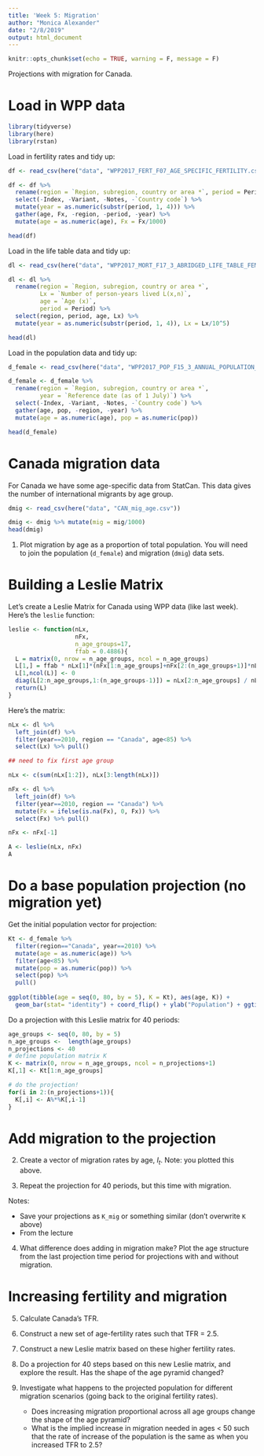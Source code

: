 ```yaml
---
title: 'Week 5: Migration'
author: "Monica Alexander"
date: "2/8/2019"
output: html_document
---
```


```r
knitr::opts_chunk$set(echo = TRUE, warning = F, message = F)
```


Projections with migration for Canada. 

# Load in WPP data

```r
library(tidyverse)
library(here)
library(rstan)
```

Load in fertility rates and tidy up:

```r
df <- read_csv(here("data", "WPP2017_FERT_F07_AGE_SPECIFIC_FERTILITY.csv"), skip = 12)

df <- df %>% 
  rename(region = `Region, subregion, country or area *`, period = Period) %>% 
  select(-Index, -Variant, -Notes, -`Country code`) %>% 
  mutate(year = as.numeric(substr(period, 1, 4))) %>% 
  gather(age, Fx, -region, -period, -year) %>% 
  mutate(age = as.numeric(age), Fx = Fx/1000)

head(df)
```


Load in the life table data and tidy up:

```r
dl <- read_csv(here("data", "WPP2017_MORT_F17_3_ABRIDGED_LIFE_TABLE_FEMALE.csv"), skip = 16)

dl <- dl %>% 
  rename(region = `Region, subregion, country or area *`,
         Lx = `Number of person-years lived L(x,n)`,
         age = `Age (x)`,
         period = Period) %>% 
  select(region, period, age, Lx) %>% 
  mutate(year = as.numeric(substr(period, 1, 4)), Lx = Lx/10^5)

head(dl)
```


Load in the population data and tidy up: 

```r
d_female <- read_csv(here("data", "WPP2017_POP_F15_3_ANNUAL_POPULATION_BY_AGE_FEMALE.csv"), skip = 12)

d_female <- d_female %>% 
  rename(region = `Region, subregion, country or area *`,
         year = `Reference date (as of 1 July)`) %>% 
  select(-Index, -Variant, -Notes, -`Country code`) %>% 
  gather(age, pop, -region, -year) %>% 
  mutate(age = as.numeric(age), pop = as.numeric(pop))

head(d_female)
```


# Canada migration data

For Canada we have some age-specific data from StatCan. This data gives the number of international migrants by age group. 

```r

dmig <- read_csv(here("data", "CAN_mig_age.csv"))

dmig <- dmig %>% mutate(mig = mig/1000)
head(dmig)
```

1. Plot migration by age as a proportion of total population. You will need to join the population (`d_female`) and migration (`dmig`) data sets.

# Building a Leslie Matrix

Let's create a Leslie Matrix for Canada using WPP data (like last week). Here's the `leslie` function:

```r
leslie <- function(nLx,
                   nFx, 
                   n_age_groups=17,
                   ffab = 0.4886){
  L = matrix(0, nrow = n_age_groups, ncol = n_age_groups)
  L[1,] = ffab * nLx[1]*(nFx[1:n_age_groups]+nFx[2:(n_age_groups+1)]*nLx[2:(n_age_groups+1)]/nLx[1:n_age_groups])/2 # top row 
  L[1,ncol(L)] <- 0
  diag(L[2:n_age_groups,1:(n_age_groups-1)]) = nLx[2:n_age_groups] / nLx[1:(n_age_groups-1)] # subdiagonal
  return(L)
}
```


Here's the matrix:

```r
nLx <- dl %>% 
  left_join(df) %>% 
  filter(year==2010, region == "Canada", age<85) %>% 
  select(Lx) %>% pull()

## need to fix first age group

nLx <- c(sum(nLx[1:2]), nLx[3:length(nLx)])

nFx <- dl %>% 
  left_join(df) %>% 
  filter(year==2010, region == "Canada") %>% 
  mutate(Fx = ifelse(is.na(Fx), 0, Fx)) %>% 
  select(Fx) %>% pull()

nFx <- nFx[-1]

A <- leslie(nLx, nFx)
A
```

# Do a base population projection (no migration yet)

Get the initial population vector for projection:

```r
Kt <- d_female %>% 
  filter(region=="Canada", year==2010) %>% 
  mutate(age = as.numeric(age)) %>% 
  filter(age<85) %>% 
  mutate(pop = as.numeric(pop)) %>% 
  select(pop) %>% 
  pull()
  
ggplot(tibble(age = seq(0, 80, by = 5), K = Kt), aes(age, K)) + 
  geom_bar(stat= "identity") + coord_flip() + ylab("Population") + ggtitle("Female population, Canada 2010")
```


Do a projection with this Leslie matrix for 40 periods:

```r
age_groups <- seq(0, 80, by = 5)
n_age_groups <-  length(age_groups)
n_projections <- 40
# define population matrix K
K <- matrix(0, nrow = n_age_groups, ncol = n_projections+1)
K[,1] <- Kt[1:n_age_groups]

# do the projection!
for(i in 2:(n_projections+1)){
  K[,i] <- A%*%K[,i-1] 
}

```

# Add migration to the projection

2. Create a vector of migration rates by age, $I_t$. Note: you plotted this above. 

3. Repeat the projection for 40 periods, but this time with migration. 

Notes: 

- Save your projections as `K_mig` or something similar (don't overwrite `K` above)
- From the lecture 

\begin{eqnarray*}
K(t+5) &=&
A \times
\begin{bmatrix}
    _5K_0(t)+{_5K_0}(t){_5i_0} /2  \\
   _5K_5(t)+{_5K_5}(t){_5i_5} /2     \\
     _5K_10(t)+{_5K_10}(t){_5i_{10}} /2\\
    \dots \\
  _{\infty}K_{\omega}(t)+_{\infty}K_{\omega}(t){_5i_0} /2
\end{bmatrix}  + 
\begin{bmatrix}
    _5K_0(t){_5i_0} /2  \\
   _5K_5(t){_5i_5}  /2     \\
     _5K_{10}(t){_5i_{10}}/2 \\
    \dots \\
   _{\infty}K_{\omega}(t) _{\infty}i_{\omega}/2
\end{bmatrix}
\end{eqnarray*}

4. What difference does adding in migration make? Plot the age structure from the last projection time period for projections with and without migration. 

# Increasing fertility and migration

5. Calculate Canada's TFR. 

6. Construct a new set of age-fertility rates such that TFR = 2.5.

7. Construct a new Leslie matrix based on these higher fertility rates.

8. Do a projection for 40 steps based on this new Leslie matrix, and explore the result. Has the shape of the age pyramid changed?

9. Investigate what happens to the projected population for different migration scenarios (going back to the original fertility rates).
    + Does increasing migration proportional across all age groups change the shape of the age pyramid?
    + What is the implied increase in migration needed in ages < 50 such that the rate of increase of the population is the same as when you increased TFR to 2.5?
